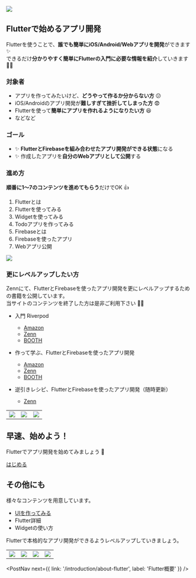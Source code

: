 
![](banner.png)

## Flutterで始めるアプリ開発

Flutterを使うことで、**誰でも簡単にiOS/Android/Webアプリを開発**ができます ✨  
できるだけ**分かりやすく簡単にFlutterの入門に必要な情報を紹介**していきます 💪💪


### 対象者

- アプリを作ってみたいけど、**どうやって作るか分からない方** 😕
- iOS/Androidのアプリ開発が**難しすぎて挫折してしまった方** 😨
- Flutterを使って**簡単にアプリを作れるようになりたい方** 😆
- などなど


### ゴール

- ✨ **FlutterとFirebaseを組み合わせたアプリ開発ができる状態**になる
- ✨ 作成したアプリを**自分のWebアプリとして公開**する


### 進め方

**順番に1〜7のコンテンツを進めてもらう**だけでOK 👍

1. Flutterとは
1. Flutterを使ってみる
1. Widgetを使ってみる
1. Todoアプリを作ってみる
1. Firebaseとは
1. Firebaseを使ったアプリ
1. Webアプリ公開

![](../../../docs/images/flutter-study-steps.svg)


### 更にレベルアップしたい方

Zennにて、FlutterとFirebaseを使ったアプリ開発を更にレベルアップするための書籍を公開しています。  
当サイトのコンテンツを終了した方は是非ご利用下さい 🙇‍♂️

- 入門 Riverpod
  - [Amazon](https://www.amazon.co.jp/dp/B09754L28H/ref=nosim?tag=flt0c-22)
  - [Zenn](https://zenn.dev/umatoma/books/bd010486772aff)
  - [BOOTH](https://umatoma.booth.pm/items/3052864)

- 作って学ぶ、FlutterとFirebaseを使ったアプリ開発
  - [Amazon](https://www.amazon.co.jp/dp/B096TJLFNV/ref=nosim?tag=flt0c-22)
  - [Zenn](https://zenn.dev/umatoma/books/1f4cb2404f3fa9)
  - [BOOTH](https://umatoma.booth.pm/items/3024238)

- 逆引きレシピ、FlutterとFirebaseを使ったアプリ開発（随時更新）
  - [Zenn](https://zenn.dev/umatoma/books/e4590a04895a67)

<table className="ui-list-table">
    <tbody>
        <tr>
            <td width="33%">
                <img src="/banner/book_riverpod_banner.png" />
            </td>
            <td width="33%">
                <img src="/banner/book_banner.png" />
            </td>
            <td width="33%">
                <img src="/banner/book_recipe_banner.png" />
            </td>
        </tr>
    </tbody>
</table>


## 早速、始めよう！

Flutterでアプリ開発を始めてみましょう 🚀

<div style={{ textAlign: 'center' }}>
    <a className="btn-start" href="/introduction/about-flutter">はじめる</a>
</div>

## その他にも

様々なコンテンツを用意しています。

- [UIを作ってみる](/create-ui/top)
- Flutter詳細
- Widgetの使い方

Flutterで本格的なアプリ開発ができるようレベルアップしていきましょう。

<table className="ui-list-table">
    <tbody>
        <tr>
            <td width="25%">
                <a href="/create-ui/admin-mobile">
                    <img src="../../../docs/images/create-ui/admin-mobile.png" />
                </a>
            </td>
            <td width="25%">
                <a href="/create-ui/sign-in-sign-up">
                    <img src="../../../docs/images/create-ui/sign-in-sign-up.png" />
                </a>
            </td>
            <td width="25%">
                <a href="/create-ui/battery-optimizer">
                    <img src="../../../docs/images/create-ui/battery-optimizer.png" />
                </a>
            </td>
            <td width="25%">
                <a href="/create-ui/flight-booking">
                    <img src="../../../docs/images/create-ui/flight-booking.png" />
                </a>
            </td>
        </tr>
    </tbody>
</table>



<PostNav next={{ link: '/introduction/about-flutter', label: 'Flutter概要' }} />
